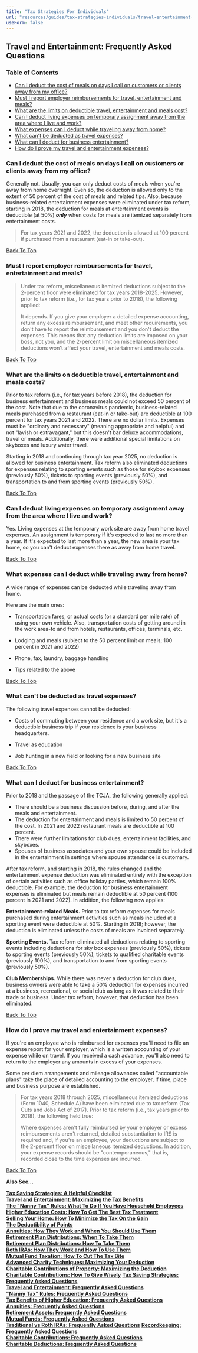 ```yaml
---
title: "Tax Strategies For Individuals"
url: "resources/guides/tax-strategies-individuals/travel-entertainment-faq"
useForm: false
---
```



Travel and Entertainment: Frequently Asked Questions
----------------------------------------------------

### Table of Contents

*   [Can I deduct the cost of meals on days I call on customers or clients away from my office?](#1)
*   [Must I report employer reimbursements for travel, entertainment and meals?](#2)
*   [What are the limits on deductible travel, entertainment and meals cost?](#3)
*   [Can I deduct living expenses on temporary assignment away from the area where I live and work?](#4)
*   [What expenses can I deduct while traveling away from home?](#5)
*   [What can't be deducted as travel expenses?](#6)
*   [What can I deduct for business entertainment?](#7)
*   [How do I prove my travel and entertainment expenses?](#8)

### Can I deduct the cost of meals on days I call on customers or clients away from my office?

Generally not. Usually, you can only deduct costs of meals when you're away from home overnight. Even so, the deduction is allowed only to the extent of 50 percent of the cost of meals and related tips. Also, because business-related entertainment expenses were eliminated under tax reform, starting in 2018, the deduction for meals at entertainment events is deductible (at 50%) **_only_** when costs for meals are itemized separately from entertainment costs.

> For tax years 2021 and 2022, the deduction is allowed at 100 percent if purchased from a restaurant (eat-in or take-out).

[Back To Top](#top)

### Must I report employer reimbursements for travel, entertainment and meals?

> Under tax reform, miscellaneous itemized deductions subject to the 2-percent floor were eliminated for tax years 2018-2025. However, prior to tax reform (i.e., for tax years prior to 2018), the following applied:
> 
> It depends. If you give your employer a detailed expense accounting, return any excess reimbursement, and meet other requirements, you don't have to report the reimbursement and you don't deduct the expenses. This means that any deduction limits are imposed on your boss, not you, and the 2-percent limit on miscellaneous itemized deductions won't affect your travel, entertainment and meals costs.

[Back To Top](#top)

### What are the limits on deductible travel, entertainment and meals costs?

Prior to tax reform (i.e., for tax years before 2018), the deduction for business entertainment and business meals could not exceed 50 percent of the cost. Note that due to the coronavirus pandemic, business-related meals purchased from a restaurant (eat-in or take-out) are deductible at 100 percent for tax years 2021 and 2022. There are no dollar limits. Expenses must be "ordinary and necessary" (meaning appropriate and helpful) and not "lavish or extravagant," but this doesn't bar deluxe accommodations, travel or meals. Additionally, there were additional special limitations on skyboxes and luxury water travel.

Starting in 2018 and continuing through tax year 2025, no deduction is allowed for business entertainment. Tax reform also eliminated deductions for expenses relating to sporting events such as those for skybox expenses (previously 50%), tickets to sporting events (previously 50%), and transportation to and from sporting events (previously 50%).

[Back To Top](#top)

### Can I deduct living expenses on temporary assignment away from the area where I live and work?

Yes. Living expenses at the temporary work site are away from home travel expenses. An assignment is temporary if it's expected to last no more than a year. If it's expected to last more than a year, the new area is your tax home, so you can't deduct expenses there as away from home travel.

[Back To Top](#top)

### What expenses can I deduct while traveling away from home?

A wide range of expenses can be deducted while traveling away from home.

Here are the main ones:

*   Transportation fares, or actual costs (or a standard per mile rate) of using your own vehicle. Also, transportation costs of getting around in the work area-to and from hotels, restaurants, offices, terminals, etc.
    
*   Lodging and meals (subject to the 50 percent limit on meals; 100 percent in 2021 and 2022)
    
*   Phone, fax, laundry, baggage handling
    
*   Tips related to the above

[Back To Top](#top)

### What can't be deducted as travel expenses?

The following travel expenses cannot be deducted:

*   Costs of commuting between your residence and a work site, but it's a deductible business trip if your residence is your business headquarters.
    
*   Travel as education
    
*   Job hunting in a new field or looking for a new business site

[Back To Top](#top)

### What can I deduct for business entertainment?

Prior to 2018 and the passage of the TCJA, the following generally applied:

*   There should be a business discussion before, during, and after the meals and entertainment.
*   The deduction for entertainment and meals is limited to 50 percent of the cost. In 2021 and 2022 restaurant meals are deductible at 100 percent.
*   There were further limitations for club dues, entertainment facilities, and skyboxes.
*   Spouses of business associates and your own spouse could be included in the entertainment in settings where spouse attendance is customary.

After tax reform, and starting in 2018, the rules changed and the entertainment expense deduction was eliminated entirely with the exception of certain activities such as office holiday parties, which remain 100% deductible. For example, the deduction for business entertainment expenses is eliminated but meals remain deductible at 50 percent (100 percent in 2021 and 2022). In addition, the following now applies:

**Entertainment-related Meals.** Prior to tax reform expenses for meals purchased during entertainment activities such as meals included at a sporting event were deductible at 50%. Starting in 2018; however, the deduction is eliminated unless the costs of meals are invoiced separately.

**Sporting Events.** Tax reform eliminated all deductions relating to sporting events including deductions for sky box expenses (previously 50%), tickets to sporting events (previously 50%), tickets to qualified charitable events (previously 100%), and transportation to and from sporting events (previously 50%).

**Club Memberships.** While there was never a deduction for club dues, business owners were able to take a 50% deduction for expenses incurred at a business, recreational, or social club as long as it was related to their trade or business. Under tax reform, however, that deduction has been eliminated.

[Back To Top](#top)

### How do I prove my travel and entertainment expenses?

If you're an employee who is reimbursed for expenses you'll need to file an expense report for your employer, which is a written accounting of your expense while on travel. If you received a cash advance, you'll also need to return to the employer any amounts in excess of your expenses.

Some per diem arrangements and mileage allowances called "accountable plans" take the place of detailed accounting to the employer, if time, place and business purpose are established.

> For tax years 2018 through 2025, miscellaneous itemized deductions (Form 1040, Schedule A) have been eliminated due to tax reform (Tax Cuts and Jobs Act of 2017). Prior to tax reform (i.e., tax years prior to 2018), the following held true:
> 
> Where expenses aren't fully reimbursed by your employer or excess reimbursements aren't returned, detailed substantiation to IRS is required and, if you're an employee, your deductions are subject to the 2-percent floor on miscellaneous itemized deductions. In addition, your expense records should be "contemporaneous," that is, recorded close to the time expenses are incurred.

[Back To Top](#top)

**Also See...**

[**Tax Saving Strategies: A Helpful Checklist**](/resources/guides/tax-strategies-individuals/tax-strategies-fg)  
[**Travel and Entertainment: Maximizing the Tax Benefits**](/resources/guides/tax-strategies-individuals/travel-entertainment-fg)  
[**The "Nanny Tax" Rules: What To Do If You Have Household Employees**](/resources/guides/tax-strategies-individuals/nany-rules-fg)  
[**Higher Education Costs: How To Get The Best Tax Treatment**](/resources/guides/tax-strategies-individuals/higher-education-fg)  
[**Selling Your Home: How To Minimize the Tax On the Gain**](/resources/guides/tax-strategies-individuals/selling-home-fg)  
[**The Deductibility of Points**](/resources/guides/tax-strategies-individuals/deductibility-points-fg)  
[**Annuities: How They Work and When You Should Use Them**](/resources/guides/tax-strategies-individuals/annuities-fg)  
[**Retirement Plan Distributions: When To Take Them**](/resources/guides/tax-strategies-individuals/retirement-plan-distributions-fg-1)  
[**Retirement Plan Distributions: How To Take Them**](/resources/guides/tax-strategies-individuals/retirement-plan-distributions-fg-2)  
[**Roth IRAs: How They Work and How To Use Them**](/resources/guides/tax-strategies-individuals/roth-iras-fg)  
[**Mutual Fund Taxation: How To Cut The Tax Bite**](/resources/guides/tax-strategies-individuals/mutual-fund-taxation-fg)  
[**Advanced Charity Techniques: Maximizing Your Deduction**](/resources/guides/tax-strategies-individuals/charity-techniques-fg)  
[**Charitable Contributions of Property: Maximizing the Deduction**](/resources/guides/tax-strategies-individuals/charitable-contributions-property-fg)  
[**Charitable Contributions: How To Give Wisely**](/resources/guides/tax-strategies-individuals/charitable-contributions-fg)
[**Tax Saving Strategies: Frequently Asked Questions**](/resources/guides/tax-strategies-individuals/tax-strategies-faq)  
[**Travel and Entertainment: Frequently Asked Questions**](/resources/guides/tax-strategies-individuals/travel-entertainment-faq)  
[**"Nanny Tax" Rules: Frequently Asked Questions**](/resources/guides/tax-strategies-individuals/nany-rules-faq)   
[**Tax Benefits of Higher Education: Frequently Asked Questions**](/resources/guides/tax-strategies-individuals/higher-education-faq)    
[**Annuities: Frequently Asked Questions**](/resources/guides/investment-strategies/annuities-faq)   
[**Retirement Assets: Frequently Asked Questions**](/resources/guides/investment-strategies/retirement-assets-faq)    
[**Mutual Funds: Frequently Asked Questions**](/resources/guides/investment-strategies/mutual-fund-faq)  
[**Traditional vs Roth IRAs: Frequently Asked Questions**](/resources/guides/investment-strategies/traditional-vs-roth-iras) 
[**Recordkeeping: Frequently Asked Questions**](/resources/guides/tax-strategies-business-owners/recordkeeping-faq)  
[**Charitable Contributions: Frequently Asked Questions**](/resources/guides/tax-strategies-individuals/charitable-contributions-faq)  
[**Charitable Deductions: Frequently Asked Questions**](/resources/guides/tax-strategies-individuals/charitable-deductions-faq)
